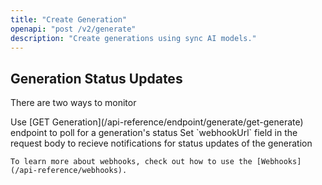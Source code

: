 ```yaml
---
title: "Create Generation"
openapi: "post /v2/generate"
description: "Create generations using sync AI models."
---
```


## Generation Status Updates

There are two ways to monitor 

<AccordionGroup>
  <Accordion title="Polling for completion">
    Use [GET Generation](/api-reference/endpoint/generate/get-generate) endpoint to poll for a generation's status
  </Accordion>
  <Accordion title="Using webhooks">
    Set `webhookUrl` field in the request body to recieve notifications for status updates of the generation

    To learn more about webhooks, check out how to use the [Webhooks](/api-reference/webhooks).
  </Accordion>
</AccordionGroup>

